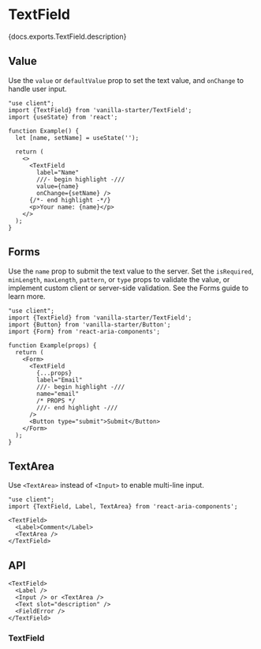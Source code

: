 

# TextField

<PageDescription>{docs.exports.TextField.description}</PageDescription>

<ExampleSwitcher>
  <VisualExample
    component={VanillaTextField}
    docs={vanillaDocs.exports.TextField}
    links={vanillaDocs.links}
    props={['label', 'description', 'isReadOnly', 'isDisabled']}
    initialProps={{label: 'Name'}}
    type="vanilla"
    files={["starters/docs/src/TextField.tsx", "starters/docs/src/TextField.css"]} />
  <VisualExample
    component={TailwindTextField}
    docs={vanillaDocs.exports.TextField}
    links={vanillaDocs.links}
    props={['label', 'description', 'isReadOnly', 'isDisabled']}
    initialProps={{label: 'Name'}}
    type="tailwind"
    files={["starters/tailwind/src/TextField.tsx", "starters/tailwind/src/index.css"]} />
</ExampleSwitcher>

## Value

Use the `value` or `defaultValue` prop to set the text value, and `onChange` to handle user input.

```tsx render
"use client";
import {TextField} from 'vanilla-starter/TextField';
import {useState} from 'react';

function Example() {
  let [name, setName] = useState('');
  
  return (
    <>
      <TextField
        label="Name"
        ///- begin highlight -///
        value={name}
        onChange={setName} />
      {/*- end highlight -*/}
      <p>Your name: {name}</p>
    </>
  );
}
```

## Forms

Use the `name` prop to submit the text value to the server. Set the `isRequired`, `minLength`, `maxLength`, `pattern`, or `type` props to validate the value, or implement custom client or server-side validation. See the Forms guide to learn more.

```tsx render docs={docs.exports.TextField} links={docs.links} props={['isRequired', 'type', 'pattern', 'minLength', 'maxLength']} initialProps={{isRequired: true, type: 'email'}}
"use client";
import {TextField} from 'vanilla-starter/TextField';
import {Button} from 'vanilla-starter/Button';
import {Form} from 'react-aria-components';

function Example(props) {
  return (
    <Form>
      <TextField
        {...props}
        label="Email"
        ///- begin highlight -///
        name="email"
        /* PROPS */
        ///- end highlight -///
      />
      <Button type="submit">Submit</Button>
    </Form>
  );
}
```

## TextArea

Use `<TextArea>` instead of `<Input>` to enable multi-line input.

```tsx render
"use client";
import {TextField, Label, TextArea} from 'react-aria-components';

<TextField>
  <Label>Comment</Label>
  <TextArea />
</TextField>
```

## API

<Anatomy />

```tsx links={{TextField: '#textfield'}}
<TextField>
  <Label />
  <Input /> or <TextArea />
  <Text slot="description" />
  <FieldError />
</TextField>
```

### TextField

<PropTable component={docs.exports.TextField} links={docs.links} />

<StateTable defaultClassName="react-aria-TextField" properties={docs.exports.TextFieldRenderProps.properties} />
